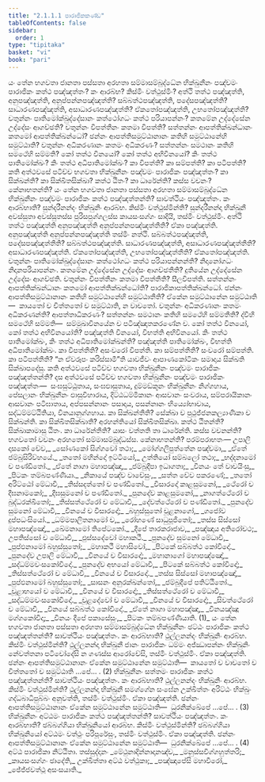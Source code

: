 ```yaml
---
title: "2.1.1.1 පාරාජිකකණ්ඩ"
tableOfContents: false
sidebar:
  order: 1
type: "tipitaka"
basket: "vi"
book: "pari"
---
```



<DynamicBreadcrumb />

<Division number="201" book="pari">

<Paragraph number="662" book="pari">
යං තේන භගවතා ජානතා පස්සතා අරහතා සම්මාසම්බුද්ධේන භික්ඛුනීනං පඤ්චමං පාරාජිකං කත්ථ පඤ්ඤත්තං? කං ආරබ්භ? කිස්මිං වත්ථුස්මිං? අත්ථි තත්ථ පඤ්ඤත්ති, අනුපඤ්ඤත්ති, අනුප්පන්නපඤ්ඤත්ති? සබ්බත්ථපඤ්ඤත්ති, පදේසපඤ්ඤත්ති? සාධාරණපඤ්ඤත්ති, අසාධාරණපඤ්ඤත්ති? ඒකතෝපඤ්ඤත්ති, උභතෝපඤ්ඤත්ති? චතුන්නං පාතිමෝක්ඛුද්දේසානං කත්ථෝගධං කත්ථ පරියාපන්නං? කතමේන උද්දේසේන උද්දේසං ආගච්ඡති? චතුන්නං විපත්තීනං කතමා විපත්ති? සත්තන්නං ආපත්තික්ඛන්ධානං කතමෝ ආපත්තික්ඛන්ධෝ? ඡන්නං ආපත්තිසමුට්ඨානානං කතිහි සමුට්ඨානේහි සමුට්ඨාති? චතුන්නං අධිකරණානං කතමං අධිකරණං? සත්තන්නං සමථානං කතිහි සමථේහි සම්මති? කෝ තත්ථ විනයෝ? කෝ තත්ථ අභිවිනයෝ? කිං තත්ථ පාතිමෝක්ඛං? කිං තත්ථ අධිපාතිමෝක්ඛං? කා විපත්ති? කා සම්පත්ති? කා පටිපත්ති? කති අත්ථවසේ පටිච්ච භගවතා භික්ඛුනීනං පඤ්චමං පාරාජිකං පඤ්ඤත්තං? කා සික්ඛන්ති? කා සික්ඛිතසික්ඛා? කත්ථ ඨිතං? කා ධාරේන්ති? කස්ස වචනං? කේනාභතන්ති?
</Paragraph>

</Division>
<Division number="202" book="pari">

<Paragraph number="663" book="pari">
යං තේන භගවතා ජානතා පස්සතා අරහතා සම්මාසම්බුද්ධේන භික්ඛුනීනං පඤ්චමං පාරාජිකං කත්ථ පඤ්ඤත්තන්ති? සාවත්ථියං පඤ්ඤත්තං. කං ආරබ්භාති? සුන්දරීනන්දං භික්ඛුනිං ආරබ්භ. කිස්මිං වත්ථුස්මින්ති? සුන්දරීනන්දා භික්ඛුනී අවස්සුතා අවස්සුතස්ස පුරිසපුග්ගලස්ස කායසංසග්ගං සාදියි, තස්මිං වත්ථුස්මිං. අත්ථි තත්ථ පඤ්ඤත්ති අනුපඤ්ඤත්ති අනුප්පන්නපඤ්ඤත්තීති? ඒකා පඤ්ඤත්ති. අනුපඤ්ඤත්ති අනුප්පන්නපඤ්ඤත්ති තස්මිං නත්ථි. සබ්බත්ථපඤ්ඤත්ති, පදේසපඤ්ඤත්තීති? සබ්බත්ථපඤ්ඤත්ති. සාධාරණපඤ්ඤත්ති, අසාධාරණපඤ්ඤත්තීති? අසාධාරණපඤ්ඤත්ති. ඒකතෝපඤ්ඤත්ති, උභතෝපඤ්ඤත්තීති? ඒකතෝපඤ්ඤත්ති. චතුන්නං පාතිමෝක්ඛුද්දේසානං කත්ථෝගධං කත්ථ පරියාපන්නන්ති? නිදානෝගධං නිදානපරියාපන්නං. කතමේන උද්දේසේන උද්දේසං ආගච්ඡතීති? දුතියේන උද්දේසේන උද්දේසං ආගච්ඡති. චතුන්නං විපත්තීනං කතමා විපත්තීති? සීලවිපත්ති. සත්තන්නං ආපත්තික්ඛන්ධානං කතමෝ ආපත්තික්ඛන්ධෝති? පාරාජිකාපත්තික්ඛන්ධෝ. ඡන්නං ආපත්තිසමුට්ඨානානං කතිහි සමුට්ඨානේහි සමුට්ඨාතීති? ඒකේන සමුට්ඨානේන සමුට්ඨාති—  කායතෝ ච චිත්තතෝ ච සමුට්ඨාති, න වාචතෝ. චතුන්නං අධිකරණානං කතමං අධිකරණන්ති? ආපත්තාධිකරණං? සත්තන්නං සමථානං කතිහි සමථේහි සම්මතීති? ද්වීහි සමථේහි සම්මති—  සම්මුඛාවිනයේන ච පටිඤ්ඤාතකරණේන ච. කෝ තත්ථ විනයෝ, කෝ තත්ථ අභිවිනයෝති? පඤ්ඤත්ති විනයෝ, විභත්ති අභිවිනයෝ. කිං තත්ථ පාතිමෝක්ඛං, කිං තත්ථ අධිපාතිමෝක්ඛන්ති? පඤ්ඤත්ති පාතිමෝක්ඛං, විභත්ති අධිපාතිමෝක්ඛං. කා විපත්තීති? අසංවරෝ විපත්ති. කා සම්පත්තීති? සංවරෝ සම්පත්ති. කා පටිපත්තීති? “න ඒවරූපං කරිස්සාමී”ති යාවජීවං ආපාණකෝටිකං සමාදාය සික්ඛති සික්ඛාපදේසු. කති අත්ථවසේ පටිච්ච භගවතා භික්ඛුනීනං පඤ්චමං පාරාජිකං පඤ්ඤත්තන්ති? දස අත්ථවසේ පටිච්ච භගවතා භික්ඛුනීනං පඤ්චමං පාරාජිකං පඤ්ඤත්තං—  සංඝසුට්ඨුතාය, සංඝඵාසුතාය, දුම්මඞ්කූනං භික්ඛුනීනං නිග්ගහාය, පේසලානං භික්ඛුනීනං ඵාසුවිහාරාය, දිට්ඨධම්මිකානං ආසවානං සංවරාය, සම්පරායිකානං ආසවානං පටිඝාතාය, අප්පසන්නානං පසාදාය, පසන්නානං භිය්‍යෝභාවාය, සද්ධම්මට්ඨිතියා, විනයානුග්ගහාය. කා සික්ඛන්තීති? සේක්ඛා ච පුථුජ්ජනකල්‍යාණිකා ච සික්ඛන්ති. කා සික්ඛිතසික්ඛාති? අරහන්තියෝ සික්ඛිතසික්ඛා. කත්ථ ඨිතන්ති? සික්ඛාකාමාසු ඨිතං. කා ධාරේන්තීති? යාසං වත්තති තා ධාරේන්ති. කස්ස වචනන්ති? භගවතෝ වචනං අරහතෝ සම්මාසම්බුද්ධස්ස. කේනාභතන්ති? පරම්පරාභතං—
</Paragraph>

<Paragraph number="664" type="verses" book="pari">
උපාලි දාසකෝ චේව,_  
_සෝණකෝ සිග්ගවෝ තථා;_  
_මෝග්ගලිපුත්තේන පඤ්චමා,_  
_ඒතේ ජම්බුසිරිව්හයේ._  

</Paragraph>

<Paragraph number="665" book="pari">
_තතෝ මහින්දෝ ඉට්ටියෝ,_  
උත්තියෝ සම්බලෝ තථා;_  
_භද්දනාමෝ ච පණ්ඩිතෝ._  

</Paragraph>

<Paragraph number="666" type="verses" book="pari">
_ඒතේ නාගා මහාපඤ්ඤා,_  
_ජම්බුදීපා ඉධාගතා;_  
_විනයං තේ වාචයිංසු,_  
_පිටකං තම්බපණ්ණියා._  

</Paragraph>

<Paragraph number="667" type="verses" book="pari">
_නිකායේ පඤ්ච වාචේසුං,_  
_සත්ත චේව පකරණේ;_  
_තතෝ අරිට්ඨෝ මේධාවී,_  
_තිස්සදත්තෝ ච පණ්ඩිතෝ._  

</Paragraph>

<Paragraph number="668" type="verses" book="pari">
_විසාරදෝ කාළසුමනෝ,_  
_ථේරෝ ච දීඝනාමකෝ;_  
_දීඝසුමනෝ ච පණ්ඩිතෝ._  

</Paragraph>

<Paragraph number="669" type="verses" book="pari">
_පුනදේව කාළසුමනෝ,_  
_නාගත්ථේරෝ ච බුද්ධරක්ඛිතෝ;_  
_තිස්සත්ථේරෝ ච මේධාවී,_  
_දේවත්ථේරෝ ච පණ්ඩිතෝ._  

</Paragraph>

<Paragraph number="670" type="verses" book="pari">
_පුනදේව සුමනෝ මේධාවී,_  
_විනයේ ච විසාරදෝ;_  
_බහුස්සුතෝ චූළනාගෝ,_  
_ගජෝව දුප්පධංසියෝ._  

</Paragraph>

<Paragraph number="671" type="verses" book="pari">
_ධම්මපාලිතනාමෝ ච,_  
_රෝහණේ සාධුපූජිතෝ;_  
_තස්ස සිස්සෝ මහාපඤ්ඤෝ,_  
_ඛේමනාමෝ තිපේටකෝ._  

</Paragraph>

<Paragraph number="672" type="verses" book="pari">
_දීපේ තාරකරාජාව,_  
_පඤ්ඤාය අතිරෝචථ;_  
උපතිස්සෝ ච මේධාවී,_  
_ඵුස්සදේවෝ මහාකථී._  

</Paragraph>

<Paragraph number="673" type="verses" book="pari">
_පුනදේව සුමනෝ මේධාවී,_  
_පුප්ඵනාමෝ බහුස්සුතෝ;_  
_මහාකථී මහාසිවෝ,_  
_පිටකේ සබ්බත්ථ කෝවිදෝ._  

</Paragraph>

<Paragraph number="674" type="verses" book="pari">
_පුනදේව උපාලි මේධාවී,_  
_විනයේ ච විසාරදෝ;_  
_මහානාගෝ මහාපඤ්ඤෝ,_  
_සද්ධම්මවංසකෝවිදෝ._  

</Paragraph>

<Paragraph number="675" type="verses" book="pari">
_පුනදේව අභයෝ මේධාවී,_  
_පිටකේ සබ්බත්ථ කෝවිදෝ;_  
_තිස්සත්ථේරෝ ච මේධාවී,_  
_විනයේ ච විසාරදෝ._  

</Paragraph>

<Paragraph number="676" type="verses" book="pari">
_තස්ස සිස්සෝ මහාපඤ්ඤෝ,_  
_පුප්ඵනාමෝ බහුස්සුතෝ;_  
_සාසනං අනුරක්ඛන්තෝ,_  
_ජම්බුදීපේ පතිට්ඨිතෝ._  

</Paragraph>

<Paragraph number="677" type="verses" book="pari">
_චූළාභයෝ ච මේධාවී,_  
_විනයේ ච විසාරදෝ;_  
_තිස්සත්ථේරෝ ච මේධාවී,_  
_සද්ධම්මවංසකෝවිදෝ._  

</Paragraph>

<Paragraph number="678" type="verses" book="pari">
_චූළදේවෝ ච මේධාවී,_  
_විනයේ ච විසාරදෝ;_  
_සිවත්ථේරෝ ච මේධාවී,_  
_විනයේ සබ්බත්ථ කෝවිදෝ._  

</Paragraph>

<Paragraph number="679" type="verses" book="pari">
_ඒතේ නාගා මහාපඤ්ඤා,_  
_විනයඤ්ඤූ මග්ගකෝවිදා;_  
_විනයං දීපේ පකාසේසුං,_  
_පිටකං තම්බපණ්ණියාති. (1)_  

</Paragraph>

</Division>
<Division number="203" book="pari">

<Paragraph number="680" book="pari">
යං තේන භගවතා ජානතා පස්සතා අරහතා සම්මාසම්බුද්ධේන භික්ඛුනීනං ඡට්ඨං පාරාජිකං කත්ථ පඤ්ඤත්තන්ති? සාවත්ථියං පඤ්ඤත්තං. කං ආරබ්භාති? ථුල්ලනන්දං භික්ඛුනිං ආරබ්භ. කිස්මිං වත්ථුස්මින්ති? ථුල්ලනන්දා භික්ඛුනී ජානං පාරාජිකං ධම්මං අජ්ඣාපන්නං භික්ඛුනිං නේවත්තනා පටිචෝදේසි න ගණස්ස ආරෝචේසි, තස්මිං වත්ථුස්මිං. ඒකා පඤ්ඤත්ති. ඡන්නං ආපත්තිසමුට්ඨානානං ඒකේන සමුට්ඨානේන සමුට්ඨාති—  කායතෝ ච වාචතෝ ච චිත්තතෝ ච සමුට්ඨාති …පේ… . (2)
</Paragraph>

</Division>
<Division number="204" book="pari">

<Paragraph number="681" book="pari">
භික්ඛුනීනං සත්තමං පාරාජිකං කත්ථ පඤ්ඤත්තන්ති? සාවත්ථියං පඤ්ඤත්තං. කං ආරබ්භාති? ථුල්ලනන්දං භික්ඛුනිං ආරබ්භ. කිස්මිං වත්ථුස්මින්ති? ථුල්ලනන්දා භික්ඛුනී සමග්ගේන සංඝේන උක්ඛිත්තං අරිට්ඨං භික්ඛුං ගද්ධබාධිපුබ්බං අනුවත්ති, තස්මිං වත්ථුස්මිං. ඒකා පඤ්ඤත්ති. ඡන්නං ආපත්තිසමුට්ඨානානං ඒකේන සමුට්ඨානේන සමුට්ඨාති—  ධුරනික්ඛේපේ …පේ… . (3)
</Paragraph>

</Division>
<Division number="205" book="pari">

<Paragraph number="682" book="pari">
භික්ඛුනීනං අට්ඨමං පාරාජිකං කත්ථ පඤ්ඤත්තන්ති? සාවත්ථියං පඤ්ඤත්තං. කං ආරබ්භාති? ඡබ්බග්ගියා භික්ඛුනියෝ ආරබ්භ. කිස්මිං වත්ථුස්මින්ති? ඡබ්බග්ගියා භික්ඛුනියෝ අට්ඨමං වත්ථුං පරිපූරේසුං, තස්මිං වත්ථුස්මිං. ඒකා පඤ්ඤත්ති. ඡන්නං ආපත්තිසමුට්ඨානානං ඒකේන සමුට්ඨානේන සමුට්ඨාති—  ධුරනික්ඛේපේ …පේ… . (4)

</Paragraph>
</Division>

<Paragraph number="683" type="center" book="pari">
අට්ඨ පාරාජිකා නිට්ඨිතා.



</Paragraph>

<Paragraph number="684" type="center" book="pari">
තස්සුද්දානං


</Paragraph>

<Paragraph number="685" type="verses" book="pari">
_මේථුනාදින්නාදානඤ්ච,_  
_මනුස්සවිග්ගහුත්තරි;_  
_කායසංසග්ගං ඡාදේති,_  
උක්ඛිත්තා අට්ඨ වත්ථුකා;_  
_පඤ්ඤාපේසි මහාවීරෝ,_  
_ඡේජ්ජවත්ථූ අසංසයාති._
</Paragraph>